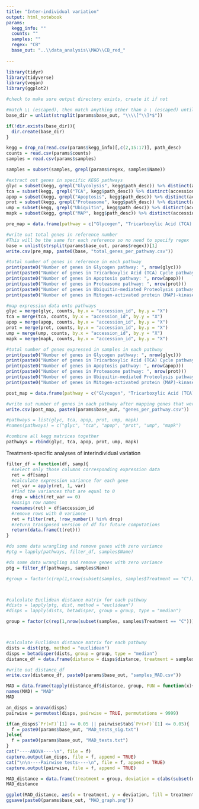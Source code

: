 ```yaml
---
title: "Inter-individual variation"
output: html_notebook
params:
  kegg_info: ""
  counts: ""
  samples: ""
  regex: "CB"
  base_out: "..\\data_analysis\\MAD\\CB_red_"
  
---
```


```r
library(tidyr)
library(tidyverse)
library(vegan)
library(ggplot2)
```


```r
#check to make sure output directory exists, create it if not

#match \\ (escaped), then match anything other than a \ (escaped) until the end of the string
base_dir = unlist(strsplit(params$base_out, "\\\\[^\\]*$"))

if(!dir.exists(base_dir)){
  dir.create(base_dir)
}
```


```r
kegg = drop_na(read.csv(params$kegg_info)[,c(2,15:17)], path_desc)
counts = read.csv(params$counts)
samples = read.csv(params$samples)
```

```r
samples = subset(samples, grepl(params$regex, samples$Name))
```


```r
#extract out genes in specific KEGG pathways
glyc = subset(kegg, grepl("Glycolysis", kegg$path_desc)) %>% distinct(accession_id, .keep_all = TRUE)
tca = subset(kegg, grepl("TCA", kegg$path_desc)) %>% distinct(accession_id, .keep_all = TRUE)
apop = subset(kegg, grepl("Apoptosis", kegg$path_desc)) %>% distinct(accession_id, .keep_all = TRUE)
prot = subset(kegg, grepl("Proteasome", kegg$path_desc)) %>% distinct(accession_id, .keep_all = TRUE)
ump = subset(kegg, grepl("Ubiquitin", kegg$path_desc)) %>% distinct(accession_id, .keep_all = TRUE)
mapk = subset(kegg, grepl("MAP", kegg$path_desc)) %>% distinct(accession_id, .keep_all = TRUE)
```

```r
pre_map = data.frame(pathway = c("Glycogen", "Tricarboxylic Acid (TCA) Cycle", "Apoptosis", "Proteasome", "Ubiquitin-mediated Proteolysis", "Mitogen-activated protein (MAP)-kinase signalling"), genes = c(nrow(glyc), nrow(tca), nrow(apop), nrow(prot), nrow(ump), nrow(mapk)))
```

```r
#write out total genes in reference number
#This will be the same for each reference so no need to specify regex
base = unlist(strsplit(params$base_out, params$regex))[1]
write.csv(pre_map, paste0(base, "total_genes_per_pathway.csv"))
```


```r
#total number of genes in reference in each pathway
print(paste0("Number of genes in Glycogen pathway: ", nrow(glyc)))
print(paste0("Number of genes in Tricarboxylic Acid (TCA) Cycle pathway: ", nrow(tca)))
print(paste0("Number of genes in Apoptosis pathway: ", nrow(apop)))
print(paste0("Number of genes in Proteasome pathway: ", nrow(prot)))
print(paste0("Number of genes in Ubiquitin-mediated Proteolysis pathway: ", nrow(ump)))
print(paste0("Number of genes in Mitogen-activated protein (MAP)-kinase signalling pathway: ", nrow(mapk)))
```


```r
#map expression data onto pathways
glyc = merge(glyc, counts, by.x = "accession_id", by.y = "X")
tca = merge(tca, counts, by.x = "accession_id", by.y = "X")
apop = merge(apop, counts, by.x = "accession_id", by.y = "X")
prot = merge(prot, counts, by.x = "accession_id", by.y = "X")
ump = merge(ump, counts, by.x = "accession_id", by.y = "X")
mapk = merge(mapk, counts, by.x = "accession_id", by.y = "X")
```


```r
#total number of genes expressed in samples in each pathway
print(paste0("Number of genes in Glycogen pathway: ", nrow(glyc)))
print(paste0("Number of genes in Tricarboxylic Acid (TCA) Cycle pathway: ", nrow(tca)))
print(paste0("Number of genes in Apoptosis pathway: ", nrow(apop)))
print(paste0("Number of genes in Proteasome pathway: ", nrow(prot)))
print(paste0("Number of genes in Ubiquitin-mediated Proteolysis pathway: ", nrow(ump)))
print(paste0("Number of genes in Mitogen-activated protein (MAP)-kinase signalling pathway: ", nrow(mapk)))
```

```r
post_map = data.frame(pathway = c("Glycogen", "Tricarboxylic Acid (TCA) Cycle", "Apoptosis", "Proteasome", "Ubiquitin-mediated Proteolysis", "Mitogen-activated protein (MAP)-kinase signalling"), genes = c(nrow(glyc), nrow(tca), nrow(apop), nrow(prot), nrow(ump), nrow(mapk)))
```

```r
#write out number of genes in each pathway after mapping genes that were expressed in that tissue onto the total
write.csv(post_map, paste0(params$base_out, "genes_per_pathway.csv"))
```


```r
#pathways = list(glyc, tca, apop, prot, ump, mapk)
#names(pathways) = c("glyc", "tca", "apop", "prot", "ump", "mapk")
```

```r
#combine all kegg matrices together
pathways = rbind(glyc, tca, apop, prot, ump, mapk)
```


Treatment-specific analyses of interindividual variation

```r
filter_df = function(df, samp){
  #select only those columns corresponding expression data
  ret = df[samp]
  #calculate expression variance for each gene
  ret_var = apply(ret, 1, var)
  #find the variances that are equal to 0
  drop = which(ret_var == 0)
  #assign row names
  rownames(ret) = df$accession_id
  #remove rows with 0 variance
  ret = filter(ret, !row_number() %in% drop)
  #return transposed version of df for future computations
  return(data.frame(t(ret)))
}
```


```r
#do some data wrangling and remove genes with zero variance
#ptg = lapply(pathways, filter_df, samples$Name)
```

```r
#do some data wrangling and remove genes with zero variance
ptg = filter_df(pathways, samples$Name)
```


```r
#group = factor(c(rep(1,nrow(subset(samples, samples$Treatment == "C"))), rep(2,nrow(subset(samples, samples$Treatment == "R"))), rep(3,nrow(subset(samples, samples$Treatment == "U")))), labels = c("C","R", "U"))



#calculate Euclidean distance matrix for each pathway
#dists = lapply(ptg, dist, method = "euclidean")
#disps = lapply(dists, betadisper, group = group, type = "median")
```

```r
group = factor(c(rep(1,nrow(subset(samples, samples$Treatment == "C"))), rep(2,nrow(subset(samples, samples$Treatment == "R"))), rep(3,nrow(subset(samples, samples$Treatment == "U")))), labels = c("C","R", "U"))



#calculate Euclidean distance matrix for each pathway
dists = dist(ptg, method = "euclidean")
disps = betadisper(dists, group = group, type = "median")
distance_df = data.frame(distance = disps$distance, treatment = samples$Treatment)
```

```r
#write out distance_df
write.csv(distance_df, paste0(params$base_out, "samples_MAD.csv"))
```


```r
MAD = data.frame(tapply(distance_df$distance, group, FUN = function(x){median(abs(x))}))
names(MAD) = "MAD"
MAD
```

```r
an_disps = anova(disps)
pairwise = permutest(disps, pairwise = TRUE, permutations = 9999)
```


```r
if(an_disps$`Pr(>F)`[1] <= 0.05 || pairwise$tab$`Pr(>F)`[1] <= 0.05){
  f = paste0(params$base_out, "MAD_tests_sig.txt")
}else{
  f = paste0(params$base_out, "MAD_tests.txt")
}
cat("----ANOVA----\n", file = f)
capture.output(an_disps, file = f, append = TRUE)
cat("\n\n----Pairwise tests----\n", file = f, append = TRUE)
capture.output(pairwise, file = f, append = TRUE)
```


```r
MAD_distance = data.frame(treatment = group, deviation = c(abs(subset(distance_df, distance_df$treatment == "C")$distance), abs(subset(distance_df, distance_df$treatment == "R")$distance), abs(subset(distance_df, distance_df$treatment == "U")$distance)))
MAD_distance
```


```r
ggplot(MAD_distance, aes(x = treatment, y = deviation, fill = treatment)) + geom_boxplot() + ggtitle(paste0("MAD dispersion by treatment for ", params$regex)) +scale_fill_manual(breaks = MAD_distance$treatment, values = c(C = "#00d65c",  R = "#82b7ff", U = "#ff9289"))
ggsave(paste0(params$base_out, "MAD_graph.png"))
```












